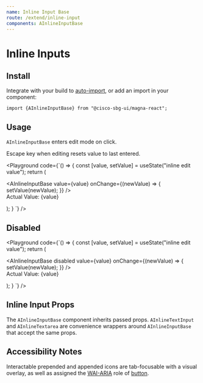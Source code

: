 ```yaml
---
name: Inline Input Base
route: /extend/inline-input
components: AInlineInputBase
---
```


# Inline Inputs

## Install

Integrate with your build to [auto-import](/#integrating), or add an import in your component:

```
import {AInlineInputBase} from "@cisco-sbg-ui/magna-react";
```

## Usage

`AInlineInputBase` enters edit mode on click.

Escape key when editing resets value to last entered.

<Playground
  code={`() => {
  const [value, setValue] = useState("inline edit value");
  return (
    <div>
      <AInlineInputBase value={value} onChange={(newValue) => {
        setValue(newValue);
      }} />
      <br />
      Actual Value: {value}
    </div>

);
}
`}
/>

## Disabled

<Playground
  code={`() => {
  const [value, setValue] = useState("inline edit value");
  return (
    <div>
      <AInlineInputBase disabled value={value} onChange={(newValue) => {
        setValue(newValue);
      }} />
      <br />
      Actual Value: {value}
    </div>

);
}
`}
/>

## Inline Input Props

The `AInlineInputBase` component inherits passed props. `AInlineTextInput` and `AInlineTextarea` are convenience wrappers around `AInlineInputBase` that accept the same props.

<Props of="AInlineInputBase" />

## Accessibility Notes

Interactable prepended and appended icons are tab-focusable with a visual overlay, as well as assigned the [WAI-ARIA](https://www.w3.org/WAI/standards-guidelines/aria/) role of [button](https://www.w3.org/TR/wai-aria/#button).
